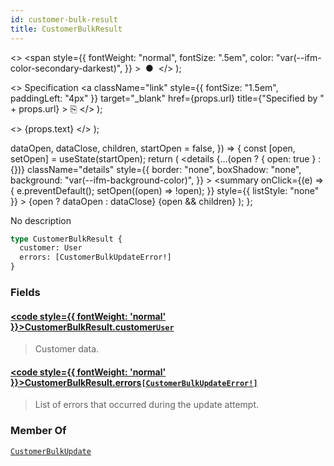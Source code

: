 ```yaml
---
id: customer-bulk-result
title: CustomerBulkResult
---
```


  <>
    <span
      style={{
        fontWeight: "normal",
        fontSize: ".5em",
        color: "var(--ifm-color-secondary-darkest)",
      }}
    >
      &nbsp;●&nbsp;
    </span>
  </>
);

  <>
    Specification
    <a
      className="link"
      style={{ fontSize: "1.5em", paddingLeft: "4px" }}
      target="\_blank"
      href={props.url}
      title={"Specified by " + props.url}
    >
      ⎘
    </a>
  </>
);

  <>
    <span className={props.class}>{props.text}</span>
  </>
);


  dataOpen,
  dataClose,
  children,
  startOpen = false,
}) => {
  const [open, setOpen] = useState(startOpen);
  return (
    <details
      {...(open ? { open: true } : {})}
      className="details"
      style={{
        border: "none",
        boxShadow: "none",
        background: "var(--ifm-background-color)",
      }}
    >
      <summary
        onClick={(e) => {
          e.preventDefault();
          setOpen((open) => !open);
        }}
        style={{ listStyle: "none" }}
      >
        {open ? dataOpen : dataClose}
      </summary>
      {open && children}
    </details>
  );
};

No description

```graphql
type CustomerBulkResult {
  customer: User
  errors: [CustomerBulkUpdateError!]
}
```

### Fields

#### [<code style={{ fontWeight: 'normal' }}>CustomerBulkResult.<b>customer</b></code>](#)<Bullet />[`User`](../../../api-reference/users/objects/user) <Badge class="badge badge--secondary" text="object"/> <Badge class="badge badge--secondary" text="users"/>

> Customer data.

#### [<code style={{ fontWeight: 'normal' }}>CustomerBulkResult.<b>errors</b></code>](#)<Bullet />[`[CustomerBulkUpdateError!]`](../../../api-reference/users/objects/customer-bulk-update-error) <Badge class="badge badge--secondary" text="list"/> <Badge class="badge badge--secondary" text="object"/> <Badge class="badge badge--secondary" text="users"/>

> List of errors that occurred during the update attempt.

### Member Of

[`CustomerBulkUpdate`](../../../api-reference/users/objects/customer-bulk-update) <Badge class="badge badge--secondary" text="object"/>
